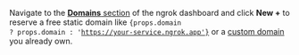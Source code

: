 Navigate to the [**Domains** section](https://dashboard.ngrok.com/domains) of the ngrok dashboard and click **New +** to reserve a free static domain like <code className="border-card rounded-md border bg-gray-500/5 px-1 py-0.5 font-mono text-[0.8em]">{props.domain ? props.domain : 'https://your-service.ngrok.app'}</code> or a [custom domain](/docs/universal-gateway/custom-domains/) you already own.
